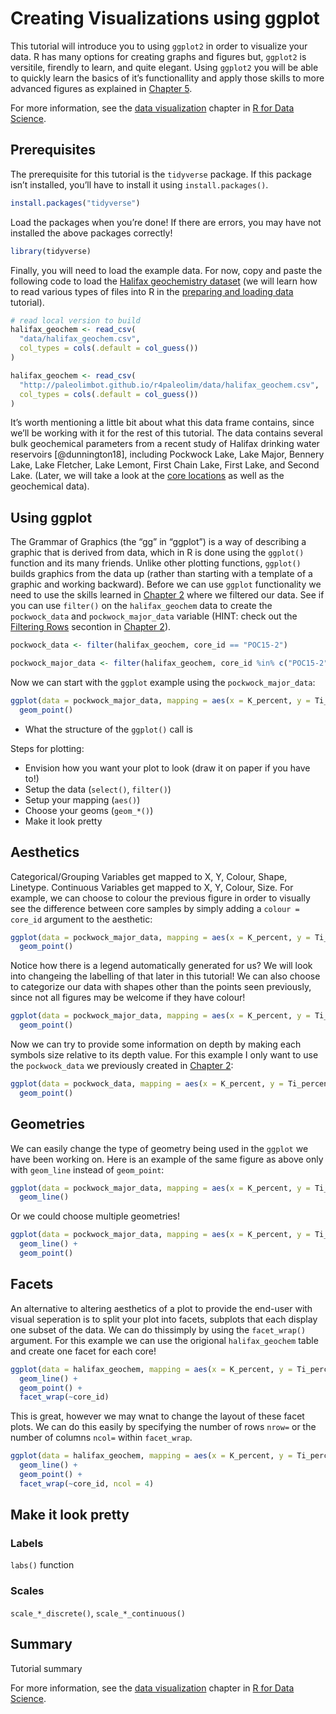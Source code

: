 
# Creating Visualizations using ggplot

This tutorial will introduce you to using `ggplot2` in order to visualize your data. R has many options for creating graphs and figures but, `ggplot2` is versitile, firendly to learn, and quite elegant. Using `ggplot2` you will be able to quickly learn the basics of it's functionallity and apply those skills to more advanced figures as explained in [Chapter 5](#strat-diagrams).

For more information, see the [data visualization](http://r4ds.had.co.nz/data-visualisation.html) chapter in [R for Data Science](http://r4ds.had.co.nz/).

## Prerequisites

The prerequisite for this tutorial is the `tidyverse` package. If this package isn't installed, you'll have to install it using `install.packages()`.

```r
install.packages("tidyverse")
```

Load the packages when you're done! If there are errors, you may have not installed the above packages correctly!

```r
library(tidyverse)
```

Finally, you will need to load the example data. For now, copy and paste the following code to load the [Halifax geochemistry dataset](data/halifax_geochem.csv) (we will learn how to read various types of files into R in the [preparing and loading data](#prepare-load) tutorial).

```r
# read local version to build
halifax_geochem <- read_csv(
  "data/halifax_geochem.csv",
  col_types = cols(.default = col_guess())
)
```

```r
halifax_geochem <- read_csv(
  "http://paleolimbot.github.io/r4paleolim/data/halifax_geochem.csv",
  col_types = cols(.default = col_guess())
)
```

It's worth mentioning a little bit about what this data frame contains, since we'll be working with it for the rest of this tutorial. The data contains several bulk geochemical parameters from a recent study of Halifax drinking water reservoirs [@dunnington18], including Pockwock Lake, Lake Major, Bennery Lake, Lake Fletcher, Lake Lemont, First Chain Lake, First Lake, and Second Lake. (Later, we will take a look at the [core locations](data/halifax_geochem_cores.xlsx) as well as the geochemical data).

## Using ggplot

The Grammar of Graphics (the "gg" in "ggplot") is a way of describing a graphic that is derived from data, which in R is done using the `ggplot()` function and its many friends. Unlike other plotting functions, `ggplot()` builds graphics from the data up (rather than starting with a template of a graphic and working backward). Before we can use `ggplot` functionality we need to use the skills learned in [Chapter 2](#work-with-tables) where we filtered our data. See if you can use `filter()` on the `halifax_geochem` data to create the `pockwock_data` and `pockwock_major_data` variable (HINT: check out the [Filtering Rows](#chap2_filter) secontion in [Chapter 2](#work-with tabl)).

```r
pockwock_data <- filter(halifax_geochem, core_id == "POC15-2")

pockwock_major_data <- filter(halifax_geochem, core_id %in% c("POC15-2", "MAJ15-1"))
```

Now we can start with the `ggplot` example using the `pockwock_major_data`:

```r

ggplot(data = pockwock_major_data, mapping = aes(x = K_percent, y = Ti_percent)) +
  geom_point()

```


- What the structure of the `ggplot()` call is

Steps for plotting:

- Envision how you want your plot to look (draw it on paper if you have to!)
- Setup the data (`select()`, `filter()`)
- Setup your mapping (`aes()`)
- Choose your geoms (`geom_*()`)
- Make it look pretty

## Aesthetics

Categorical/Grouping Variables get mapped to X, Y, Colour, Shape, Linetype. Continuous Variables get mapped to X, Y, Colour, Size. For example, we can choose to colour the previous figure in order to visually see the difference between core samples by simply adding a `colour = core_id` argument to the aesthetic:

```r

ggplot(data = pockwock_major_data, mapping = aes(x = K_percent, y = Ti_percent, colour = core_id)) +
  geom_point()

```

Notice how there is a legend automatically generated for us? We will look into changeing the labelling of that later in this tutorial! We can also choose to categorize our data with shapes other than the points seen previously, since not all figures may be welcome if they have colour!

```r

ggplot(data = pockwock_major_data, mapping = aes(x = K_percent, y = Ti_percent, shape = core_id)) +
  geom_point()

```

Now we can try to provide some information on depth by making each symbols size relative to its depth value. For this example I only want to use the `pockwock_data` we previously created in [Chapter 2](#work-with-tables):

```r

ggplot(data = pockwock_data, mapping = aes(x = K_percent, y = Ti_percent, size = depth_cm)) +
  geom_point()

```

## Geometries

We can easily change the type of geometry being used in the `ggplot` we have been working on. Here is an example of the same figure as above only with `geom_line` instead of `geom_point`:

```r

ggplot(data = pockwock_major_data, mapping = aes(x = K_percent, y = Ti_percent, colour = core_id)) +
  geom_line()

```

Or we could choose multiple geometries!

```r

ggplot(data = pockwock_major_data, mapping = aes(x = K_percent, y = Ti_percent, colour = core_id)) +
  geom_line() +
  geom_point()

```

## Facets

An alternative to altering aesthetics of a plot to provide the end-user with visual seperation is to split your plot into facets, subplots that each display one subset of the data. We can do thissimply by using the `facet_wrap()` argument. For this example we can use the origional `halifax_geochem` table and create one facet for each core!

```r

ggplot(data = halifax_geochem, mapping = aes(x = K_percent, y = Ti_percent)) +
  geom_line() +
  geom_point() +
  facet_wrap(~core_id)

```

This is great, however we may wnat to change the layout of these facet plots. We can do this easily by specifying the number of rows `nrow=` or the number of columns `ncol=` within `facet_wrap`.

```r

ggplot(data = halifax_geochem, mapping = aes(x = K_percent, y = Ti_percent)) +
  geom_line() +
  geom_point() +
  facet_wrap(~core_id, ncol = 4)

```

## Make it look pretty

### Labels

`labs()` function

### Scales

`scale_*_discrete()`, `scale_*_continuous()`

## Summary

Tutorial summary

For more information, see the [data visualization](http://r4ds.had.co.nz/data-visualisation.html) chapter in [R for Data Science](http://r4ds.had.co.nz/).

